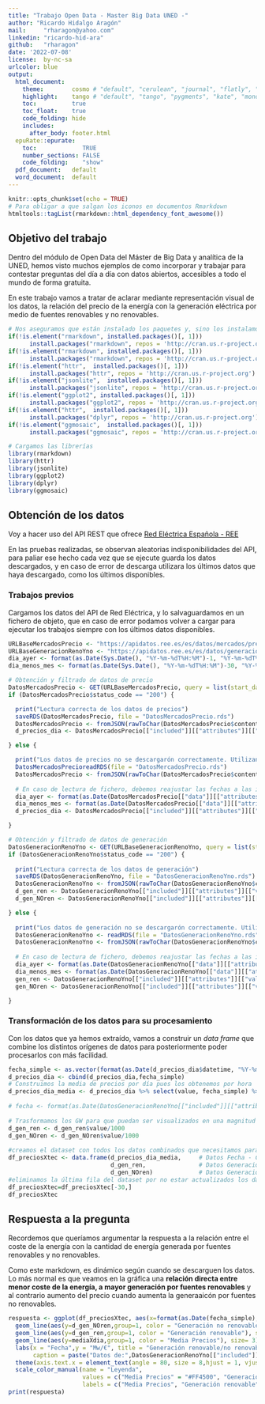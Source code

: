 ---
title: "Trabajo Open Data - Master Big Data UNED -"
author: "Ricardo Hidalgo Aragón"
mail:     "rharagon@yahoo.com"
linkedin: "ricardo-hid-ara"
github:   "rharagon"
date: '2022-07-08'
license:  by-nc-sa
urlcolor: blue
output:
  html_document: 
    theme:        cosmo # "default", "cerulean", "journal", "flatly", "readable", "spacelab", "united", "cosmo", "lumen", "paper", "sandstone", "simplex", "yeti"
    highlight:    tango # "default", "tango", "pygments", "kate", "monochrome", "espresso", "zenburn", "haddock", "textmate"
    toc:          true
    toc_float:    true
    code_folding: hide
    includes:
      after_body: footer.html
  epuRate::epurate:
    toc:             TRUE
    number_sections: FALSE
    code_folding:    "show"
  pdf_document:   default
  word_document:  default
---



```{r setup, include=FALSE}
knitr::opts_chunk$set(echo = TRUE)
# Para obligar a que salgan los iconos en documentos Rmarkdown
htmltools::tagList(rmarkdown::html_dependency_font_awesome())
```

## Objetivo del trabajo

Dentro del módulo de Open Data del Máster de Big Data y analítica de la UNED, hemos visto muchos ejemplos de como incorporar y trabajar para contestar preguntas del día a día con datos abiertos, accesibles a todo el mundo de forma gratuita.

En este trabajo vamos a tratar de aclarar mediante representación visual de los datos, la relación del precio de la energía con la generación eléctrica por medio de fuentes renovables y no renovables.


```{r carga paquetes y librerias}
# Nos aseguramos que están instalado los paquetes y, sino los instalamos
if(!is.element("rmarkdown", installed.packages()[, 1]))
      install.packages("rmarkdown", repos = 'http://cran.us.r-project.org')
if(!is.element("rmarkdown", installed.packages()[, 1]))
      install.packages("rmarkdown", repos = 'http://cran.us.r-project.org')
if(!is.element("httr",  installed.packages()[, 1]))
      install.packages("httr", repos = 'http://cran.us.r-project.org')
if(!is.element("jsonlite",  installed.packages()[, 1]))
      install.packages("jsonlite", repos = 'http://cran.us.r-project.org')
if(!is.element("ggplot2", installed.packages()[, 1]))
      install.packages("ggplot2", repos = 'http://cran.us.r-project.org')
if(!is.element("httr",  installed.packages()[, 1]))
      install.packages("dplyr", repos = 'http://cran.us.r-project.org')
if(!is.element("ggmosaic",  installed.packages()[, 1]))
      install.packages("ggmosaic", repos = 'http://cran.us.r-project.org')

# Cargamos las librerías
library(rmarkdown)
library(httr)
library(jsonlite)
library(ggplot2)
library(dplyr)
library(ggmosaic)
```

## Obtención de los datos

Voy a hacer uso del API REST que ofrece [Red Eléctrica Española - REE](https://www.ree.es/es/apidatos) 

En las pruebas realizadas, se observan aleatorias indisponibilidades del API, para paliar ese hecho cada vez que se ejecute guarda los datos descargados, y en caso de error de descarga utilizara los últimos datos que haya descargado, como los últimos disponibles.

### Trabajos previos
Cargamos los datos del API de Red Eléctrica, y lo salvaguardamos en un fichero de objeto, que en caso de error podamos volver a cargar para ejecutar los trabajos siempre con los últimos datos disponibles.

```{r carga}
URLBaseMercadosPrecio <- "https://apidatos.ree.es/es/datos/mercados/precios-mercados-tiempo-real"
URLBaseGeneracionRenoYno <- "https://apidatos.ree.es/es/datos/generacion/evolucion-renovable-no-renovable"
dia_ayer <- format(as.Date(Sys.Date(), "%Y-%m-%dT%H:%M")-1, "%Y-%m-%dT%H:%M")
dia_menos_mes <- format(as.Date(Sys.Date(), "%Y-%m-%dT%H:%M")-30, "%Y-%m-%dT%H:%M")

# Obtención y filtrado de datos de precio
DatosMercadosPrecio <- GET(URLBaseMercadosPrecio, query = list(start_date= as.character(dia_menos_mes), end_date= as.character(dia_ayer), time_trunc="hour", geo_trunc="electric_system", geo_limit="peninsular", geo_ids=8741) )
if (DatosMercadosPrecio$status_code == "200") {

  print("Lectura correcta de los datos de precios")
  saveRDS(DatosMercadosPrecio, file = "DatosMercadosPrecio.rds")
  DatosMercadosPrecio <- fromJSON(rawToChar(DatosMercadosPrecio$content))
  d_precios_dia <- DatosMercadosPrecio[["included"]][["attributes"]][["values"]][[1]] %>% select ("value", "datetime") %>% filter(between(as.Date(datetime), as.Date(dia_menos_mes),as.Date(dia_ayer)))

} else {

  print("Los datos de precios no se descargarón correctamente. Utilizando los últimos datos disponibles")
  DatosMercadosPrecioreadRDS(file = "DatosMercadosPrecio.rds")
  DatosMercadosPrecio <- fromJSON(rawToChar(DatosMercadosPrecio$content))
  
  # En caso de lectura de fichero, debemos reajustar las fechas a las inluidas en el objeto
  dia_ayer <- format(as.Date(DatosMercadosPrecio[["data"]][["attributes"]][["last-update"]]), "%Y-%m-%dT%H:%M")
  dia_menos_mes <- format(as.Date(DatosMercadosPrecio[["data"]][["attributes"]][["last-update"]])-30, "%Y-%m-%dT%H:%M")
  d_precios_dia <- DatosMercadosPrecio[["included"]][["attributes"]][["values"]][[1]] %>% select ("value", "datetime") %>% filter(between(as.Date(datetime), as.Date(dia_menos_mes),as.Date(dia_ayer)))

}

# Obtención y filtrado de datos de generación  
DatosGeneracionRenoYno <- GET(URLBaseGeneracionRenoYno, query = list(start_date= as.character(dia_menos_mes), end_date= as.character(dia_ayer), time_trunc="day", geo_trunc="electric_system", geo_limit="peninsular", geo_ids=8741) )
if (DatosGeneracionRenoYno$status_code == "200") {
  
  print("Lectura correcta de los datos de generación")
  saveRDS(DatosGeneracionRenoYno, file = "DatosGeneracionRenoYno.rds")
  DatosGeneracionRenoYno <- fromJSON(rawToChar(DatosGeneracionRenoYno$content))
  d_gen_ren <- DatosGeneracionRenoYno[["included"]][["attributes"]][["values"]][[1]] %>% select("value", "datetime") %>%     filter(between(as.Date(datetime), as.Date(dia_menos_mes),as.Date(dia_ayer)))
  d_gen_NOren <- DatosGeneracionRenoYno[["included"]][["attributes"]][["values"]][[2]] %>% select("value", "datetime") %>% filter(between(as.Date(datetime), as.Date(dia_menos_mes),as.Date(dia_ayer)))

} else {
  
  print("Los datos de generación no se descargarón correctamente. Utilizando los últimos datos disponibles")
  DatosGeneracionRenoYno <- readRDS(file = "DatosGeneracionRenoYno.rds")
  DatosGeneracionRenoYno <- fromJSON(rawToChar(DatosGeneracionRenoYno$content))
  
  # En caso de lectura de fichero, debemos reajustar las fechas a las inluidas en el objeto
  dia_ayer <- format(as.Date(DatosGeneracionRenoYno[["data"]][["attributes"]][["last-update"]]), "%Y-%m-%dT%H:%M")
  dia_menos_mes <- format(as.Date(DatosGeneracionRenoYno[["data"]][["attributes"]][["last-update"]])-30, "%Y-%m-%dT%H:%M")
  gen_ren <- DatosGeneracionRenoYno[["included"]][["attributes"]][["values"]][[1]] %>% select("value", "datetime") %>% filter(between(as.Date(datetime), as.Date(dia_menosmes),as.Date(dia_ayer)))
  gen_NOren <- DatosGeneracionRenoYno[["included"]][["attributes"]][["values"]][[2]] %>% select("value", "datetime") %>% filter(between(as.Date(datetime), as.Date(dia_menosmes),as.Date(dia_ayer)))

}


```
### Transformación de los datos para su procesamiento
Con los datos que ya hemos extraído, vamos a construir un *data frame* que combine los distintos orígenes de datos para posteriormente poder procesarlos con más facilidad.
```{r Transformación}
fecha_simple <- as.vector(format(as.Date(d_precios_dia$datetime, "%Y-%m-%dT%H:%M"), "%Y-%m-%d"))
d_precios_dia <- cbind(d_precios_dia,fecha_simple)
# Construimos la media de precios por día pues los obtenemos por hora
d_precios_dia_media <- d_precios_dia %>% select(value, fecha_simple) %>% group_by(fecha_simple) %>% summarise(mediaXdia=mean(value))
      
# fecha <- format(as.Date(DatosGeneracionRenoYno[["included"]][["attributes"]][["values"]][[1]][["datetime"]], "%Y-%m-%dT%H:%M"), "%Y-%m-%d")
      
# Trasformamos los GW para que puedan ser visualizados en una magnitud comparable al coste
d_gen_ren <- d_gen_ren$value/1000
d_gen_NOren <- d_gen_NOren$value/1000
      
#creamos el dataset con todos los datos combinados que necesitamos para la representación
df_preciosXtec <- data.frame(d_precios_dia_media,     # Datos Fecha - Coste
                             d_gen_ren,               # Datos Generación Renovable
                             d_gen_NOren)             # Datos Generación No Renovable
#eliminamos la última fila del dataset por no estar actualizados los datos de generación para ese último día.
df_preciosXtec=df_preciosXtec[-30,]
df_preciosXtec

```

## Respuesta a la pregunta

Recordemos que queríamos argumentar la respuesta a la relación entre el coste de la energía con la cantidad de energía generada por fuentes renovables y no renovables.

Como este markdown, es dinámico según cuando se descarguen los datos. Lo más normal es que veamos en la gráfica una **relación directa entre menor coste de la energía, a mayor generación por fuentes renovables** y al contrario aumento del precio cuando aumenta la generaaicón por fuentes no renovables.

```{r visualización}
respuesta <- ggplot(df_preciosXtec, aes(x=format(as.Date(fecha_simple), "%Y-%m-%d"))) + 
  geom_line(aes(y=d_gen_NOren,group=1, color = "Generación no renovable"), size= 2)  +
  geom_line(aes(y=d_gen_ren,group=1, color = "Generación renovable"), size= 2)  +
  geom_line(aes(y=mediaXdia,group=1, color = "Media Precios"), size= 3)  +
  labs(x = "Fecha",y = "Mw/€", title = "Generación renovable/no renovable frente a precio medio", 
       caption = paste("Datos de:",DatosGeneracionRenoYno[["included"]][["attributes"]][["last-update"]][1])) +
  theme(axis.text.x = element_text(angle = 80, size = 8,hjust = 1, vjust = 1))+
  scale_color_manual(name = "Leyenda", 
                     values = c("Media Precios" = "#FF4500", "Generación renovable" = "#698B22", "Generación no renovable" = "#8B4726"),
                     labels = c("Media Precios", "Generación renovable", "Generación no renovable" ))
print(respuesta)
```
